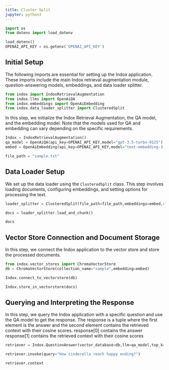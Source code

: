 ```yaml
---
title: Cluster Split
jupyter: python3
---
```




```python
import os
from dotenv import load_dotenv

load_dotenv()
OPENAI_API_KEY = os.getenv('OPENAI_API_KEY')
```

## Initial Setup

The following imports are essential for setting up the Indox application. These imports include the main Indox retrieval augmentation module, question-answering models, embeddings, and data loader splitter.

```python
from indox import IndoxRetrievalAugmentation
from indox.llms import OpenAiQA
from indox.embeddings import OpenAiEmbedding
from indox.data_loader_splitter import ClusteredSplit
```

In this step, we initialize the Indox Retrieval Augmentation, the QA model, and the embedding model. Note that the models used for QA and embedding can vary depending on the specific requirements.

```python
Indox = IndoxRetrievalAugmentation()
qa_model = OpenAiQA(api_key=OPENAI_API_KEY,model="gpt-3.5-turbo-0125")
embed = OpenAiEmbedding(api_key=OPENAI_API_KEY,model="text-embedding-3-small")
```

```python
file_path = "sample.txt"
```

## Data Loader Setup

We set up the data loader using the `ClusteredSplit` class. This step involves loading documents, configuring embeddings, and setting options for processing the text.

```python
loader_splitter = ClusteredSplit(file_path=file_path,embeddings=embed,remove_sword=False,re_chunk=False,chunk_size=300,use_openai_summary=True)
```

```python
docs = loader_splitter.load_and_chunk()
```

```python
docs
```

## Vector Store Connection and Document Storage

In this step, we connect the Indox application to the vector store and store the processed documents.

```python
from indox.vector_stores import ChromaVectorStore
db = ChromaVectorStore(collection_name="sample",embedding=embed)
```

```python
Indox.connect_to_vectorstore(db)
```

```python
Indox.store_in_vectorstore(docs)
```

## Querying and Interpreting the Response

In this step, we query the Indox application with a specific question and use the QA model to get the response. The response is a tuple where the first element is the answer and the second element contains the retrieved context with their cosine scores.
response[0] contains the answer
response[1] contains the retrieved context with their cosine scores

```python
retriever = Indox.QuestionAnswer(vector_database=db,llm=qa_model,top_k=5)
```

```python
retriever.invoke(query="How cinderella reach happy ending?")
```

```python
retriever.context
```


